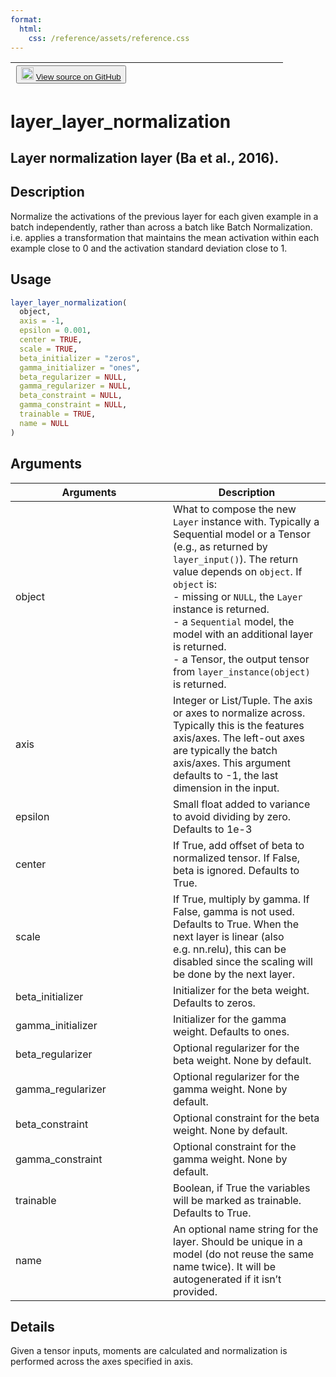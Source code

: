 ```yaml
---
format:
  html:
    css: /reference/assets/reference.css
---
```


| <button class="button"> ![](/reference/assets/GitHub-Mark-32px.png){width="20"} [View source on GitHub](https://github.com/rstudio/keras//blob/main/R/layers-normalization.R#L150) </button> |
|:------------------------------:|:--------------------------------------:|

# layer_layer_normalization

## Layer normalization layer (Ba et al., 2016).

## Description
Normalize the activations of the previous layer for each given example in a batch independently, rather than across a batch like Batch Normalization. i.e. applies a transformation that maintains the mean activation within each example close to 0 and the activation standard deviation close to 1. 


## Usage
```r
layer_layer_normalization( 
  object, 
  axis = -1, 
  epsilon = 0.001, 
  center = TRUE, 
  scale = TRUE, 
  beta_initializer = "zeros", 
  gamma_initializer = "ones", 
  beta_regularizer = NULL, 
  gamma_regularizer = NULL, 
  beta_constraint = NULL, 
  gamma_constraint = NULL, 
  trainable = TRUE, 
  name = NULL 
) 
```

## Arguments
|Arguments|Description|
|---|---|
| object | What to compose the new `Layer` instance with. Typically a Sequential model or a Tensor (e.g., as returned by `layer_input()`). The return value depends on `object`. If `object` is: <br>- missing or `NULL`, the `Layer` instance is returned. <br>- a `Sequential` model, the model with an additional layer is returned. <br>- a Tensor, the output tensor from `layer_instance(object)` is returned.  |
| axis | Integer or List/Tuple. The axis or axes to normalize across. Typically this is the features axis/axes. The left-out axes are typically the batch axis/axes. This argument defaults to -1, the last dimension in the input. |
| epsilon | Small float added to variance to avoid dividing by zero. Defaults to 1e-3 |
| center | If True, add offset of beta to normalized tensor. If False, beta is ignored. Defaults to True. |
| scale | If True, multiply by gamma. If False, gamma is not used. Defaults to True. When the next layer is linear (also e.g. nn.relu), this can be disabled since the scaling will be done by the next layer. |
| beta_initializer | Initializer for the beta weight. Defaults to zeros. |
| gamma_initializer | Initializer for the gamma weight. Defaults to ones. |
| beta_regularizer | Optional regularizer for the beta weight. None by default. |
| gamma_regularizer | Optional regularizer for the gamma weight. None by default. |
| beta_constraint | Optional constraint for the beta weight. None by default. |
| gamma_constraint | Optional constraint for the gamma weight. None by default. |
| trainable | Boolean, if True the variables will be marked as trainable. Defaults to True. |
| name | An optional name string for the layer. Should be unique in a model (do not reuse the same name twice). It will be autogenerated if it isn't provided. |

## Details
Given a tensor inputs, moments are calculated and normalization is performed across the axes specified in axis. 






